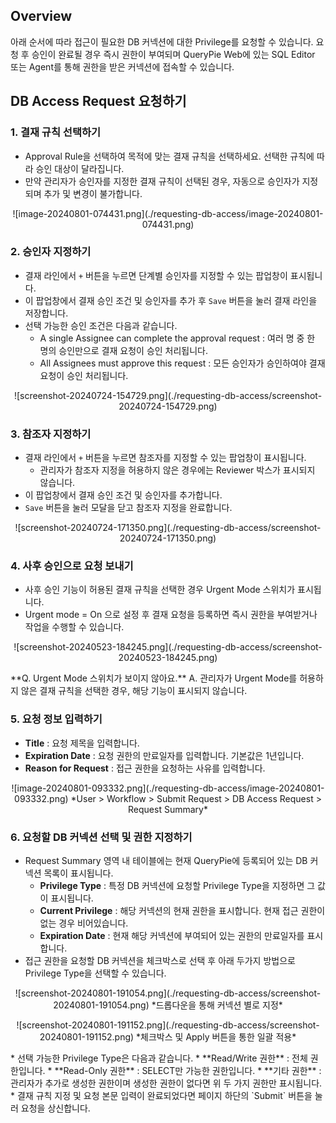 
## Overview

아래 순서에 따라 접근이 필요한 DB 커넥션에 대한 Privilege를 요청할 수 있습니다. 요청 후 승인이 완료될 경우 즉시 권한이 부여되며 QueryPie Web에 있는 SQL Editor 또는 Agent를 통해 권한을 받은 커넥션에 접속할 수 있습니다.


## DB Access Request 요청하기

### 1. 결재 규칙 선택하기

* Approval Rule을 선택하여 목적에 맞는 결재 규칙을 선택하세요. 선택한 규칙에 따라 승인 대상이 달라집니다. 
* 만약 관리자가 승인자를 지정한 결재 규칙이 선택된 경우, 자동으로 승인자가 지정되며 추가 및 변경이 불가합니다.
<p align="center">
![image-20240801-074431.png](./requesting-db-access/image-20240801-074431.png)
</p>

### 2. 승인자 지정하기

* 결재 라인에서 `+` 버튼을 누르면 단계별 승인자를 지정할 수 있는 팝업창이 표시됩니다. 
* 이 팝업창에서 결재 승인 조건 및 승인자를 추가 후 `Save` 버튼을 눌러 결재 라인을 저장합니다.
* 선택 가능한 승인 조건은 다음과 같습니다. 
    * A single Assignee can complete the approval request : 여러 명 중 한 명의 승인만으로 결재 요청이 승인 처리됩니다.
    * All Assignees must approve this request : 모든 승인자가 승인하여야 결재 요청이 승인 처리됩니다.
<p align="center">
![screenshot-20240724-154729.png](./requesting-db-access/screenshot-20240724-154729.png)
</p>

### 3. 참조자 지정하기

* 결재 라인에서 `+` 버튼을 누르면 참조자를 지정할 수 있는 팝업창이 표시됩니다. 
    * 관리자가 참조자 지정을 허용하지 않은 경우에는 Reviewer 박스가 표시되지 않습니다. 
* 이 팝업창에서 결재 승인 조건 및 승인자를 추가합니다. 
* `Save` 버튼을 눌러 모달을 닫고 참조자 지정을 완료합니다.
<p align="center">
![screenshot-20240724-171350.png](./requesting-db-access/screenshot-20240724-171350.png)
</p>

### 4. 사후 승인으로 요청 보내기

* 사후 승인 기능이 허용된 결재 규칙을 선택한 경우 Urgent Mode 스위치가 표시됩니다. 
* Urgent mode = On 으로 설정 후 결재 요청을 등록하면 즉시 권한을 부여받거나 작업을 수행할 수 있습니다.
<p align="center">
![screenshot-20240523-184245.png](./requesting-db-access/screenshot-20240523-184245.png)
</p>

<Callout type="important">
**Q. Urgent Mode 스위치가 보이지 않아요.**
A. 관리자가 Urgent Mode를 허용하지 않은 결재 규칙을 선택한 경우, 해당 기능이 표시되지 않습니다.
</Callout>

### 5. 요청 정보 입력하기

*  **Title**  : 요청 제목을 입력합니다. 
*  **Expiration Date**  : 요청 권한의 만료일자를 입력합니다. 기본값은 1년입니다.
*  **Reason for Request**  : 접근 권한을 요청하는 사유를 입력합니다. 
<p align="center">
![image-20240801-093332.png](./requesting-db-access/image-20240801-093332.png)
*User &gt; Workflow &gt; Submit Request &gt; DB Access Request &gt; Request Summary*
</p>

### 6. 요청할 DB 커넥션 선택 및 권한 지정하기

* Request Summary 영역 내 테이블에는 현재 QueryPie에 등록되어 있는 DB 커넥션 목록이 표시됩니다. 
    *  **Privilege Type**  : 특정 DB 커넥션에 요청할 Privilege Type을 지정하면 그 값이 표시됩니다. 
    *  **Current Privilege**  : 해당 커넥션의 현재 권한을 표시합니다. 현재 접근 권한이 없는 경우 비어있습니다.
    *  **Expiration Date**  : 현재 해당 커넥션에 부여되어 있는 권한의 만료일자를 표시합니다.
* 접근 권한을 요청할 DB 커넥션을 체크박스로 선택 후 아래 두가지 방법으로 Privilege Type을 선택할 수 있습니다.
<p align="center">
![screenshot-20240801-191054.png](./requesting-db-access/screenshot-20240801-191054.png)
*드롭다운을 통해 커넥션 별로 지정*
</p>
<p align="center">
![screenshot-20240801-191152.png](./requesting-db-access/screenshot-20240801-191152.png)
*체크박스 및 Apply 버튼을 통한 일괄 적용*
</p>
* 선택 가능한 Privilege Type은 다음과 같습니다. 
    *  **Read/Write 권한**  : 전체 권한입니다. 
    *  **Read-Only 권한**  : SELECT만 가능한 권한입니다.
    *  **기타 권한**  : 관리자가 추가로 생성한 권한이며 생성한 권한이 없다면 위 두 가지 권한만 표시됩니다. 
* 결재 규칙 지정 및 요청 본문 입력이 완료되었다면 페이지 하단의 `Submit` 버튼을 눌러 요청을 상신합니다.
